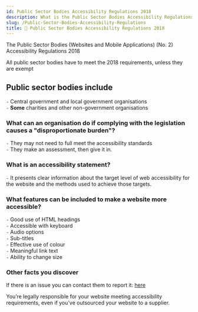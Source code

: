 ```yaml
---
id: Public Sector Bodies Accessibility Regulations 2018
description: What is the Public Sector Bodies Accessibility Regulations 2018
slug: /Public-Sector-Bodies-Accessibility-Regulations
title: 📜 Public Sector Bodies Accessibility Regulations 2018
---
```


The Public Sector Bodies (Websites and Mobile Applications) (No. 2) Accessibility Regulations 2018

All public sector bodies have to meet the 2018 requirements, unless they are exempt

## Public sector bodies include
`-` Central government and local government organisations <br />
`-` **Some** charities and other non-government organisations <br />

### What can an organisation do if complying with the legislation causes a "disproportionate burden"?

`-` They may not need to full meet the accessibility standards <br />
`-` They make an assessment, then give it in. <br />

### What is an accessibility statement?

`-` It presents clear information about the target level of web accessibility for the website and the methods used to achieve those targets.

### What features can be included to make a website more accessible?

`-` Good use of HTML headings <br />
`-` Accessible with keyboard <br />
`-` Audio options <br />
`-` Sub-titles <br />
`-` Effective use of colour <br />
`-` Meaningful link text <br />
`-` Ability to change size <br />

### Other facts you discover

If there is an issue you can contact them to report it: [here](https://www.gov.uk/equality-advisory-support-service) <br />

You’re legally responsible for your website meeting accessibility requirements, even if you’ve outsourced your website to a supplier.





